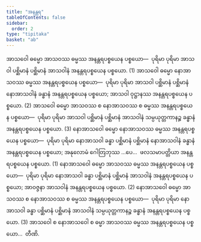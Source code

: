 ```yaml
---
title: "အနန္တရ"
tableOfContents: false
sidebar:
  order: 2
type: "tipitaka"
basket: "ab"
---
```



<DynamicBreadcrumb />

<Division number="22">

<Paragraph number="1030">
အာသဝေါ ဓမ္မော အာသဝဿ ဓမ္မဿ အနန္တရပစ္စယေန ပစ္စယော—  ပုရိမာ ပုရိမာ အာသဝါ ပစ္ဆိမာနံ ပစ္ဆိမာနံ အာသဝါနံ အနန္တရပစ္စယေန ပစ္စယော. (1)
</Paragraph>

<Paragraph number="1031">
အာသဝေါ ဓမ္မော နောအာသဝဿ ဓမ္မဿ အနန္တရပစ္စယေန ပစ္စယော—  ပုရိမာ ပုရိမာ အာသဝါ ပစ္ဆိမာနံ ပစ္ဆိမာနံ နောအာသဝါနံ ခန္ဓာနံ အနန္တရပစ္စယေန ပစ္စယော; အာသဝါ ဝုဋ္ဌာနဿ အနန္တရပစ္စယေန ပစ္စယော. (2)
</Paragraph>

<Paragraph number="1032">
အာသဝေါ ဓမ္မော အာသဝဿ စ နောအာသဝဿ စ ဓမ္မဿ အနန္တရပစ္စယေန ပစ္စယော—  ပုရိမာ ပုရိမာ အာသဝါ ပစ္ဆိမာနံ ပစ္ဆိမာနံ အာသဝါနံ သမ္ပယုတ္တကာနဉ္စ ခန္ဓာနံ အနန္တရပစ္စယေန ပစ္စယော. (3)
</Paragraph>

</Division>
<Division number="23">

<Paragraph number="1033">
နောအာသဝေါ ဓမ္မော နောအာသဝဿ ဓမ္မဿ အနန္တရပစ္စယေန ပစ္စယော—  ပုရိမာ ပုရိမာ နောအာသဝါ ခန္ဓာ ပစ္ဆိမာနံ ပစ္ဆိမာနံ နောအာသဝါနံ ခန္ဓာနံ အနန္တရပစ္စယေန ပစ္စယော; အနုလောမံ ဂေါတြဘုဿ …ပေ…  ဖလသမာပတ္တိယာ အနန္တရပစ္စယေန ပစ္စယော. (1)
</Paragraph>

<Paragraph number="1034">
နောအာသဝေါ ဓမ္မော အာသဝဿ ဓမ္မဿ အနန္တရပစ္စယေန ပစ္စယော—  ပုရိမာ ပုရိမာ နောအာသဝါ ခန္ဓာ ပစ္ဆိမာနံ ပစ္ဆိမာနံ အာသဝါနံ အနန္တရပစ္စယေန ပစ္စယော; အာဝဇ္ဇနာ အာသဝါနံ အနန္တရပစ္စယေန ပစ္စယော. (2)
</Paragraph>

<Paragraph number="1035">
နောအာသဝေါ ဓမ္မော အာသဝဿ စ နောအာသဝဿ စ ဓမ္မဿ အနန္တရပစ္စယေန ပစ္စယော—  ပုရိမာ ပုရိမာ နောအာသဝါ ခန္ဓာ ပစ္ဆိမာနံ ပစ္ဆိမာနံ အာသဝါနံ သမ္ပယုတ္တကာနဉ္စ ခန္ဓာနံ အနန္တရပစ္စယေန ပစ္စယော. (3)
</Paragraph>

</Division>
<Division number="24">

<Paragraph number="1036">
အာသဝေါ စ နောအာသဝေါ စ ဓမ္မာ အာသဝဿ ဓမ္မဿ အနန္တရပစ္စယေန ပစ္စယော…  တီဏိ.
</Paragraph>
</Division>